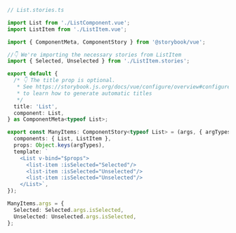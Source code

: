 ```ts
// List.stories.ts

import List from './ListComponent.vue';
import ListItem from './ListItem.vue';

import { ComponentMeta, ComponentStory } from '@storybook/vue';

//👇 We're importing the necessary stories from ListItem
import { Selected, Unselected } from './ListItem.stories';

export default {
  /* 👇 The title prop is optional.
   * See https://storybook.js.org/docs/vue/configure/overview#configure-story-loading
   * to learn how to generate automatic titles
   */
  title: 'List',
  component: List,
} as ComponentMeta<typeof List>;

export const ManyItems: ComponentStory<typeof List> = (args, { argTypes }) => ({
  components: { List, ListItem },
  props: Object.keys(argTypes),
  template: `
    <List v-bind="$props">
      <list-item :isSelected="Selected"/>
      <list-item :isSelected="Unselected"/>
      <list-item :isSelected="Unselected"/>
    </List>`,
});

ManyItems.args = {
  Selected: Selected.args.isSelected,
  Unselected: Unselected.args.isSelected,
};
```
